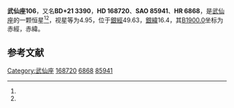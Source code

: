 {{Starbox begin
| name = 武仙座106
}}
{{Starbox observe
| epoch = [[J2000.0|J2000.0]]
| constell = [[武仙座|武仙座]]<ref name=SIMBAD>{{cite web
 | url=http://simbad.u-strasbg.fr/simbad/sim-id?Ident=HR+6868
 | title =Pulsating variable Star
 | publisher=Centre de Données astronomiques de Strasbourg
 | work=SIMBAD
 | accessdate=2012-07-13}}</ref><ref name=DATA>{{cite web
 | url=http://vizier.u-strasbg.fr/viz-bin/VizieR-5?-out.add=.&-source=5050&-corr=PK=HR&-out.max=9999&HR=6868
 | title =VizieR Detailed Page
 | accessdate=2012-07-13}}</ref>
| 星官 = 
| ra = {{RA|18|20|17.9}}<ref name=SIMBAD /><ref name=DATA />
| dec = {{DEC|+21|57|41}}<ref name=SIMBAD /><ref name=DATA />
| appmag_v = 4.95<ref name=SIMBAD /><ref name=DATA />
}}
{{Starbox character
| class = M1III<ref name=SIMBAD /><ref name=DATA />
| b-v = 1.59<ref name=SIMBAD /><ref name=DATA />
| u-b = 1.99<ref name=SIMBAD /><ref name=DATA />
| r-i = 1<ref name=SIMBAD /><ref name=DATA />
| variable = 
}}
{{Starbox astrometry
| radial_v = 1.99
| prop_mo_ra = -33
| parallax = 0.016
| p_error = 
}}
{{Starbox catalog
| names =BD+21 3390，[[SAO星表|SAO]] 85941，[[HD星表|HD]] 168720，[[HR星表|HR]] 6868}}
{{Starbox reference |Simbad=HR+6868}}
{{Starbox end}}

'''武仙座106'''，又名'''BD+21 3390'''，'''HD 168720'''、'''SAO 85941'''、'''HR 6868'''，是[[武仙座|武仙座]]的一颗恒星<ref name=SIMBAD /><ref name=DATA />，视星等为4.95，位于[[銀道座標系|銀經]]49.63，[[銀道座標系|銀緯]]16.4，其[[B1900.0|B1900.0]]坐标为赤經{{RA|18|16|4}}，赤緯{{DEC|+21|16.4|8}}。

== 参考文献 ==
{{reflist}}

{{star-stub}}

{{武仙座恒星}}
[[Category:武仙座|Category:武仙座]]
[[Category:HD和HDE天體|168720]]
[[Category:HR天體|6868]]
[[Category:SAO天體|85941]]